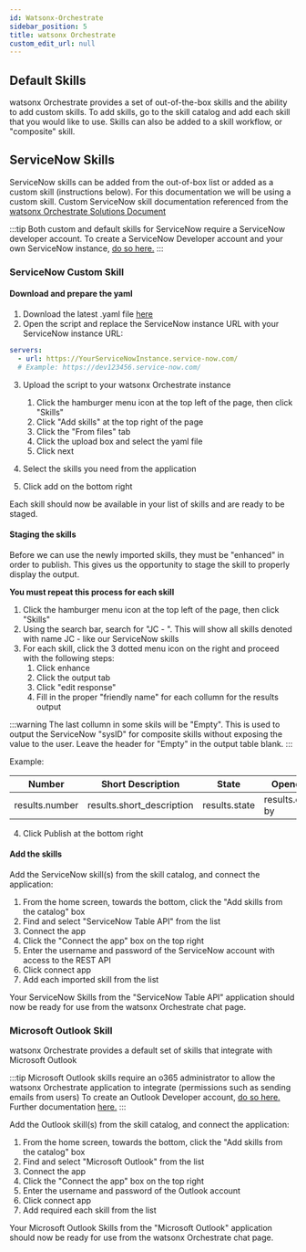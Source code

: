 ```yaml
---
id: Watsonx-Orchestrate
sidebar_position: 5
title: watsonx Orchestrate
custom_edit_url: null
---
```


## Default Skills
watsonx Orchestrate provides a set of out-of-the-box skills and the ability to add custom skills. To add skills, go to the skill catalog and add each skill that you would like to use. 
Skills can also be added to a skill workflow, or "composite" skill.

## ServiceNow Skills
ServiceNow skills can be added from the out-of-box list or added as a custom skill (instructions below). For this documentation we will be using a custom skill. Custom ServiceNow skill documentation referenced from the [watsonx Orchestrate Solutions Document](https://ibm-client-engineering.github.io/solution-watsonx-orchestrate/)

:::tip
Both custom and default skills for ServiceNow require a ServiceNow developer account.
To create a ServiceNow Developer account and your own ServiceNow instance, [do so here.](https://developer.servicenow.com/dev.do)
:::

### ServiceNow Custom Skill

#### Download and prepare the yaml

1. Download the latest .yaml file <a href="https://github.com/ibm-client-engineering/docs/3-Use-Cases/assets/wxo_scripts/Watsonx%20Orchestrate%20ServiceNow%20API.yml">here</a>
2. Open the script and replace the ServiceNow instance URL with your ServiceNow instance URL:


```yaml
servers:
  - url: https://YourServiceNowInstance.service-now.com/
  # Example: https://dev123456.service-now.com/
```

3. Upload the script to your watsonx Orchestrate instance
    1. Click the hamburger menu icon at the top left of the page, then click "Skills"
    2. Click "Add skills" at the top right of the page
    3. Click the "From files" tab
    4. Click the upload box and select the yaml file
    5. Click next

4. Select the skills you need from the application
5. Click add on the bottom right

Each skill should now be available in your list of skills and are ready to be staged.

#### Staging the skills

Before we can use the newly imported skills, they must be "enhanced" in order to publish. This gives us the opportunity to stage the skill to properly display the output.

<strong>You must repeat this process for each skill</strong>

1. Click the hamburger menu icon at the top left of the page, then click "Skills"
2. Using the search bar, search for "JC - ". This will show all skills denoted with name JC - like our ServiceNow skills
3. For each skill, click the 3 dotted menu icon on the right and proceed with the following steps:
    1. Click enhance
    2. Click the output tab
    3. Click "edit response"
    4. Fill in the proper "friendly name" for each collumn for the results output

:::warning
The last collumn in some skils will be "Empty". This is used to output the ServiceNow "sysID" for composite skills without exposing the value to the user. Leave the header for "Empty" in the output table blank.
:::

Example:

| Number | Short Description | State | Opened By | Urgency | Assigned to | Assignment Group | Opened at | |
|---|---|---|---|---|---|---|---|---|
| results.number | results.short_description | results.state | results.opened by | results.urgency | result.assigned_to |	result.assignment_group |	result.opened_at | "Empty" |

4. Click Publish at the bottom right

#### Add the skills

Add the ServiceNow skill(s) from the skill catalog, and connect the application:
1. From the home screen, towards the bottom, click the "Add skills from the catalog" box
2. Find and select "ServiceNow Table API" from the list
3. Connect the app
  1. Click the "Connect the app" box on the top right
  2. Enter the username and password of the ServiceNow account with access to the REST API
  3. Click connect app
4. Add each imported skill from the list

Your ServiceNow Skills from the "ServiceNow Table API" application should now be ready for use from the watsonx Orchestrate chat page.

### Microsoft Outlook Skill

watsonx Orchestrate provides a default set of skills that integrate with Microsoft Outlook

:::tip
Microsoft Outlook skills require an o365 administrator to allow the watsonx Orchestrate application to integrate (permissions such as sending emails from users)
To create an Outlook Developer account, [do so here.](https://developer.microsoft.com/en-us/microsoft-365/dev-program) Further documentation [here.](https://learn.microsoft.com/en-us/office/developer-program/microsoft-365-developer-program)
:::

Add the Outlook skill(s) from the skill catalog, and connect the application:
1. From the home screen, towards the bottom, click the "Add skills from the catalog" box
2. Find and select "Microsoft Outlook" from the list
3. Connect the app
  1. Click the "Connect the app" box on the top right
  2. Enter the username and password of the Outlook account
  3. Click connect app
4. Add required each skill from the list

Your Microsoft Outlook Skills from the "Microsoft Outlook" application should now be ready for use from the watsonx Orchestrate chat page.